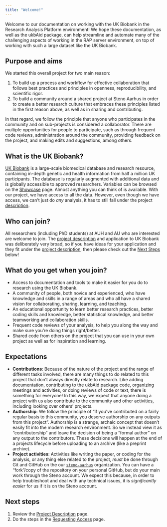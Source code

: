 ```yaml
---
title: "Welcome!"
---
```


Welcome to our documentation on working with the UK Biobank in the
Research Analysis Platform environment! We hope these documentation, as
well as the ukbAid package, can help streamline and automate many of the
challenging aspects of working in the RAP server environment, on top of
working with such a large dataset like the UK Biobank.

## Purpose and aims

We started this overall project for two main reason:

1.  To build up a process and workflow for effective collaboration that
    follows best practices and principles in openness, reproducibility,
    and scientific rigor.
2.  To build a community around a shared project at Steno Aarhus in
    order to create a better research culture that embraces these
    principles listed in the first reason above, as well as in sharing
    and contributing.

In that regard, we follow the principle that anyone who participates in
the community and on sub-projects is considered a collaborator. There
are multiple opportunities for people to participate, such as through
frequent code reviews, administration around the community, providing
feedback on the project, and making edits and suggestions, among others.

## What is the UK Biobank?

[UK Biobank](https://www.ukbiobank.ac.uk/) is a large-scale biomedical
database and research resource, containing in-depth genetic and health
information from half a million UK participants. The database is
regularly augmented with additional data and is globally accessible to
approved researchers. Variables can be browsed on the
[Showcase](https://biobank.ndph.ox.ac.uk/showcase/browse.cgi?id=0&cd=browse)
page. Almost anything you can think of is available. With our project,
we have access to all the data. However, even though we have access, we
can't just do *any* analysis, it has to still fall under the project
[description](project-description.qmd).

## Who can join?

All researchers (including PhD students) at AUH and AU who are
interested are welcome to join. The [project
description](project-description.qmd) and application to UK Biobank was
deliberately very broad, so if you have ideas for your application and
they fit under the [project description](project-description.qmd), then
please check out the [Next Steps](#next-steps) below!

## What do you get when you join?

-   Access to documentation and tools to make it easier for you do to
    research using the UK Biobank.
-   A community of people, both novice and experienced, who have
    knowledge and skills in a range of areas and who all have a shared
    vision for collaborating, sharing, learning, and teaching.
-   An educational opportunity to learn better research practices,
    better coding skills and knowledge, better statistical knowledge,
    and better teamworking and collaboration skills.
-   Frequent code reviews of your analysis, to help you along the way
    and make sure you're doing things right/better.
-   Shared code from others on the project that you can use in your own
    project as well as for inspiration and learning.

## Expectations

-   **Contributions**: Because of the nature of the project and the
    range of different tasks involved, there are many things to do
    related to this project that don't always directly relate to
    research. Like adding documentation, contributing to the ukbAid
    package code, organizing meetings and activities, or doing reviews
    of code or text, there is something for everyone! In this way, we
    expect that anyone doing a project with us also contribute to the
    community and other activities, including looking over others'
    projects.
-   **Authorship**: We follow the principle of "if you've contributed on
    a fairly regular basis to this community, you deserve authorship on
    any outputs from this project". Authorship is a strange, archaic
    concept that doesn't easily fit into the modern research
    environment. So we instead view it as "contributorship" and leave
    the decision of being a "formal author" on any output to the
    contributors. These decisions will happen at the end of a projects
    lifecycle before uploading to an archive (like a preprint archive).
-   **Project activities**: Activities like writing the paper, or coding
    for the analysis, or any thing else related to the project, *must*
    be done through Git and GitHub on the our
    [`steno-aarhus`](https://github.com/steno-aarhus) organization. You
    can have a "fork"/copy of the repository on your personal GitHub,
    but do your main work through the Steno account. We expect this
    because, in order to help troubleshoot and deal with any technical
    issues, it is *significantly easier* for us if it is on the Steno
    account.

## Next steps {#next-steps}

1.  Review the [Project Description](project-description.qmd) page.
2.  Do the steps in the [Requesting Access](request-access.qmd) page.
